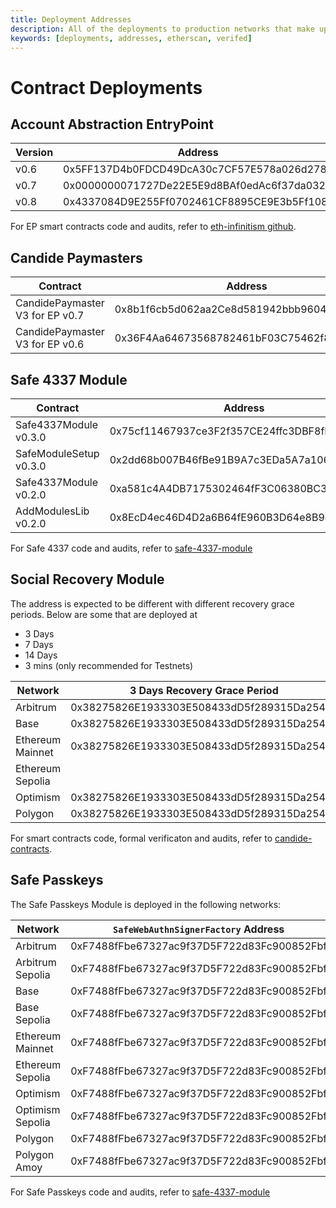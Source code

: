 ```yaml
---
title: Deployment Addresses
description: All of the deployments to production networks that make up all contracts being used to build on Account Abstractions with Candide
keywords: [deployments, addresses, etherscan, verifed]
---
```


# Contract Deployments


<NetworkList />


## Account Abstraction EntryPoint

| Version               | Address                                    |
| ----------------------| -------------------------------------------|
| v0.6                  | 0x5FF137D4b0FDCD49DcA30c7CF57E578a026d2789 |
| v0.7                  | 0x0000000071727De22E5E9d8BAf0edAc6f37da032 |
| v0.8                  | 0x4337084D9E255Ff0702461CF8895CE9E3b5Ff108 |

For EP smart contracts code and audits, refer to [eth-infinitism github](https://github.com/eth-infinitism/account-abstraction/releases).

## Candide Paymasters
| Contract              | Address                                    |
| ----------------------| -------------------------------------------|
| CandidePaymaster V3 for EP v0.7 | 0x8b1f6cb5d062aa2Ce8d581942bbb960420d875BA |
| CandidePaymaster V3 for EP v0.6 | 0x36F4Aa64673568782461bF03C75462f8ef0A1b76 |

## Safe 4337 Module

| Contract              | Address                                    |
| ----------------------| -------------------------------------------|
| Safe4337Module v0.3.0 | 0x75cf11467937ce3F2f357CE24ffc3DBF8fD5c226 |
| SafeModuleSetup v0.3.0 | 0x2dd68b007B46fBe91B9A7c3EDa5A7a1063cB5b47 |
| Safe4337Module v0.2.0 | 0xa581c4A4DB7175302464fF3C06380BC3270b4037 |
| AddModulesLib v0.2.0 | 0x8EcD4ec46D4D2a6B64fE960B3D64e8B94B2234eb |


For Safe 4337 code and audits, refer to [safe-4337-module](https://github.com/safe-global/safe-modules-deployments/tree/main/src/assets/safe-4337-module)

## Social Recovery Module

The address is expected to be different with different recovery grace periods. 
Below are some that are deployed at 
- 3 Days
- 7 Days
- 14 Days
- 3 mins (only recommended for Testnets)


| Network                      | 3 Days Recovery Grace Period               | 7 Days Recovery Grace Period               | 14 Days Recovery Grace Period              | 3 minutes Recovery Grace Period            |
| ---------------------------- | ------------------------------------------ | ------------------------------------------ | ------------------------------------------ |------------------------------------------  |
| Arbitrum                     | 0x38275826E1933303E508433dD5f289315Da2541c | 0x088f6cfD8BB1dDb1BB069CCb3fc1A98927D233f2 | 0x9BacD92F4687Db306D7ded5d4513a51EA05df25b |                                            |
| Base                         | 0x38275826E1933303E508433dD5f289315Da2541c | 0x088f6cfD8BB1dDb1BB069CCb3fc1A98927D233f2 | 0x9BacD92F4687Db306D7ded5d4513a51EA05df25b |                                            |
| Ethereum Mainnet             | 0x38275826E1933303E508433dD5f289315Da2541c | 0x088f6cfD8BB1dDb1BB069CCb3fc1A98927D233f2 | 0x9BacD92F4687Db306D7ded5d4513a51EA05df25b |                                            |
| Ethereum Sepolia             |                                            |                                            |                                            | 0x949d01d424bE050D09C16025dd007CB59b3A8c66 |
| Optimism                     | 0x38275826E1933303E508433dD5f289315Da2541c | 0x088f6cfD8BB1dDb1BB069CCb3fc1A98927D233f2 | 0x9BacD92F4687Db306D7ded5d4513a51EA05df25b |                                            |
| Polygon                      | 0x38275826E1933303E508433dD5f289315Da2541c | 0x088f6cfD8BB1dDb1BB069CCb3fc1A98927D233f2 | 0x9BacD92F4687Db306D7ded5d4513a51EA05df25b |                                            |

For smart contracts code, formal verificaton and audits, refer to [candide-contracts](https://github.com/candidelabs/candide-contracts).

## Safe Passkeys

The Safe Passkeys Module is deployed in the following networks:

| Network                      | `SafeWebAuthnSignerFactory` Address        | `DaimoP256Verifier` Address                | `FCLP256Verifier` Address                  |
| ---------------------------- | ------------------------------------------ | ------------------------------------------ | ------------------------------------------ |
| Arbitrum                     | 0xF7488fFbe67327ac9f37D5F722d83Fc900852Fbf | 0xc2b78104907F722DABAc4C69f826a522B2754De4 | 0x445a0683e494ea0c5AF3E83c5159fBE47Cf9e765 |
| Arbitrum Sepolia             | 0xF7488fFbe67327ac9f37D5F722d83Fc900852Fbf | 0xc2b78104907F722DABAc4C69f826a522B2754De4 | 0x445a0683e494ea0c5AF3E83c5159fBE47Cf9e765 |
| Base                         | 0xF7488fFbe67327ac9f37D5F722d83Fc900852Fbf | 0xc2b78104907F722DABAc4C69f826a522B2754De4 | 0x445a0683e494ea0c5AF3E83c5159fBE47Cf9e765 |
| Base Sepolia                 | 0xF7488fFbe67327ac9f37D5F722d83Fc900852Fbf | 0xc2b78104907F722DABAc4C69f826a522B2754De4 | 0x445a0683e494ea0c5AF3E83c5159fBE47Cf9e765 |
| Ethereum Mainnet             | 0xF7488fFbe67327ac9f37D5F722d83Fc900852Fbf | 0xc2b78104907F722DABAc4C69f826a522B2754De4 | 0x445a0683e494ea0c5AF3E83c5159fBE47Cf9e765 |
| Ethereum Sepolia             | 0xF7488fFbe67327ac9f37D5F722d83Fc900852Fbf | 0xc2b78104907F722DABAc4C69f826a522B2754De4 | 0x445a0683e494ea0c5AF3E83c5159fBE47Cf9e765 |
| Optimism                     | 0xF7488fFbe67327ac9f37D5F722d83Fc900852Fbf | 0xc2b78104907F722DABAc4C69f826a522B2754De4 | 0x445a0683e494ea0c5AF3E83c5159fBE47Cf9e765 |
| Optimism Sepolia             | 0xF7488fFbe67327ac9f37D5F722d83Fc900852Fbf | 0xc2b78104907F722DABAc4C69f826a522B2754De4 | 0x445a0683e494ea0c5AF3E83c5159fBE47Cf9e765 |
| Polygon                      | 0xF7488fFbe67327ac9f37D5F722d83Fc900852Fbf | 0xc2b78104907F722DABAc4C69f826a522B2754De4 | 0x445a0683e494ea0c5AF3E83c5159fBE47Cf9e765 |
| Polygon Amoy                 | 0xF7488fFbe67327ac9f37D5F722d83Fc900852Fbf | 0xc2b78104907F722DABAc4C69f826a522B2754De4 | 0x445a0683e494ea0c5AF3E83c5159fBE47Cf9e765 |

For Safe Passkeys code and audits, refer to [safe-4337-module](https://github.com/safe-global/safe-modules/tree/main/modules/passkey#deploy)
